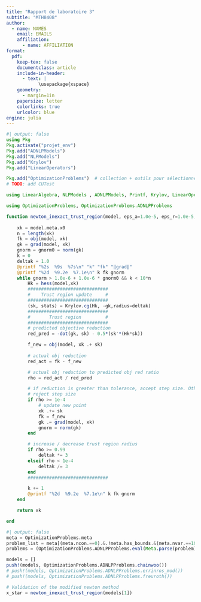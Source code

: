 ```yaml
---
title: "Rapport de laboratoire 3"
subtitle: "MTH8408"
author:
  - name: NAMES
    email: EMAILS
    affiliation:
      - name: AFFILIATION
format:
  pdf:
    keep-tex: false
    documentclass: article
    include-in-header:
      - text: |
            \usepackage{xspace}
    geometry:
      - margin=1in
    papersize: letter
    colorlinks: true
    urlcolor: blue
engine: julia
---
```



```julia
#| output: false
using Pkg
Pkg.activate("projet_env")
Pkg.add("ADNLPModels")
Pkg.add("NLPModels")
Pkg.add("Krylov")
Pkg.add("LinearOperators")

Pkg.add("OptimizationProblems")  # collection + outils pour sélectionner les problèmes
# TODO: add CUTest

using LinearAlgebra, NLPModels , ADNLPModels, Printf, Krylov, LinearOperators 

using OptimizationProblems, OptimizationProblems.ADNLPProblems
```


```julia

function newton_inexact_trust_region(model, eps_a=1.0e-5, eps_r=1.0e-5, mem=5, max_iter_ratio=10)
    
    xk = model.meta.x0
    n = length(xk)
    fk = obj(model, xk)
    gk = grad(model, xk)
    gnorm = gnorm0 = norm(gk)
    k = 0
    deltak = 1.0
    @printf "%2s  %9s  %7s\n" "k" "fk" "‖grad‖"
    @printf "%2d  %9.2e  %7.1e\n" k fk gnorm
    while gnorm > 1.0e-6 + 1.0e-6 * gnorm0 && k < 10*n
        Hk = hess(model,xk)
        ##############################
        #    Trust region update     #
        ##############################
        (sk, stats) = Krylov.cg(Hk, -gk,radius=deltak)
        ##############################
        #       Trust region         #
        ##############################
        # predicted objective reduction
        red_pred = -dot(gk, sk) - 0.5*(sk'*(Hk*sk))

        f_new = obj(model, xk .+ sk)
        
        # actual obj reduction
        red_act = fk - f_new

        # actual obj reduction to predicted obj red ratio
        rho = red_act / red_pred

        # if reduction is greater than tolerance, accept step size. Otherwise,
        # reject step size
        if rho >= 1e-4
            # update new point
            xk .+= sk
            fk = f_new
            gk .= grad(model, xk)
            gnorm = norm(gk)
        end

        # increase / decrease trust region radius
        if rho >= 0.99
            deltak *= 3
        elseif rho < 1e-4
            deltak /= 3
        end
        ##############################

        k += 1
        @printf "%2d  %9.2e  %7.1e\n" k fk gnorm
    end

    return xk

end

```


```julia
#| output: false
meta = OptimizationProblems.meta
problem_list = meta[(meta.ncon.==0).&.!meta.has_bounds.&(meta.nvar.==100), :name]
problems = (OptimizationProblems.ADNLPProblems.eval(Meta.parse(problem))() for problem ∈ problem_list)
```


```julia
models = []
push!(models, OptimizationProblems.ADNLPProblems.chainwoo())
# push!(models, OptimizationProblems.ADNLPProblems.errinros_mod())
# push!(models, OptimizationProblems.ADNLPProblems.freuroth())

# Validation of the modified newton method
x_star = newton_inexact_trust_region(models[1])

```